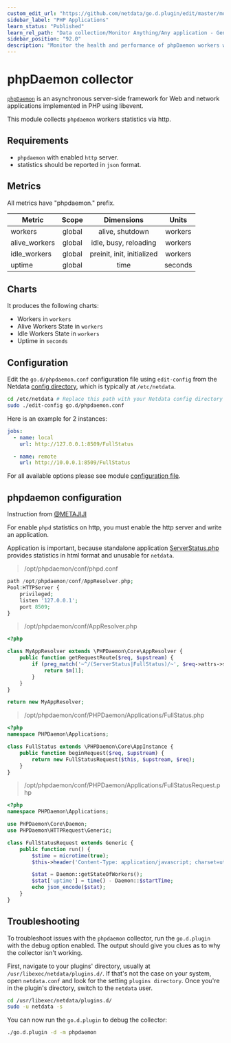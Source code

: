 ```yaml
---
custom_edit_url: "https://github.com/netdata/go.d.plugin/edit/master/modules/phpdaemon/README.md"
sidebar_label: "PHP Applications"
learn_status: "Published"
learn_rel_path: "Data collection/Monitor Anything/Any application - Generic Collectors"
sidebar_position: "92.0"
description: "Monitor the health and performance of phpDaemon workers with zero configuration, per-second metric granularity, and interactive visualizations."
---
```



# phpDaemon collector

[`phpDaemon`](https://github.com/kakserpom/phpdaemon) is an asynchronous server-side framework for Web and network
applications implemented in PHP using libevent.

This module collects `phpdaemon` workers statistics via http.

## Requirements

- `phpdaemon` with enabled `http` server.
- statistics should be reported in `json` format.

## Metrics

All metrics have "phpdaemon." prefix.

| Metric        | Scope  |         Dimensions         |  Units  |
|---------------|:------:|:--------------------------:|:-------:|
| workers       | global |      alive, shutdown       | workers |
| alive_workers | global |   idle, busy, reloading    | workers |
| idle_workers  | global | preinit, init, initialized | workers |
| uptime        | global |            time            | seconds |

## Charts

It produces the following charts:

- Workers in `workers`
- Alive Workers State in `workers`
- Idle Workers State in `workers`
- Uptime in `seconds`

## Configuration

Edit the `go.d/phpdaemon.conf` configuration file using `edit-config` from the
Netdata [config directory](https://learn.netdata.cloud/docs/configure/nodes), which is typically at `/etc/netdata`.

```bash
cd /etc/netdata # Replace this path with your Netdata config directory
sudo ./edit-config go.d/phpdaemon.conf
```

Here is an example for 2 instances:

```yaml
jobs:
  - name: local
    url: http://127.0.0.1:8509/FullStatus

  - name: remote
    url: http://10.0.0.1:8509/FullStatus
```

For all available options please see
module [configuration file](https://github.com/netdata/go.d.plugin/blob/master/config/go.d/phpdaemon.conf).

## phpdaemon configuration

Instruction from [@METAJIJI](https://github.com/METAJIJI)

For enable `phpd` statistics on http, you must enable the http server and write an application.

Application is important, because standalone
application [ServerStatus.php](https://github.com/kakserpom/phpdaemon/blob/master/PHPDaemon/Applications/ServerStatus.php)
provides statistics in html format and unusable for `netdata`.

> /opt/phpdaemon/conf/phpd.conf

```php
path /opt/phpdaemon/conf/AppResolver.php;
Pool:HTTPServer {
    privileged;
    listen '127.0.0.1';
    port 8509;
}
```

> /opt/phpdaemon/conf/AppResolver.php

```php
<?php

class MyAppResolver extends \PHPDaemon\Core\AppResolver {
    public function getRequestRoute($req, $upstream) {
        if (preg_match('~^/(ServerStatus|FullStatus)/~', $req->attrs->server['DOCUMENT_URI'], $m)) {
            return $m[1];
        }
    }
}

return new MyAppResolver;
```

> /opt/phpdaemon/conf/PHPDaemon/Applications/FullStatus.php

```php
<?php
namespace PHPDaemon\Applications;

class FullStatus extends \PHPDaemon\Core\AppInstance {
    public function beginRequest($req, $upstream) {
        return new FullStatusRequest($this, $upstream, $req);
    }
}
```

> /opt/phpdaemon/conf/PHPDaemon/Applications/FullStatusRequest.php

```php
<?php
namespace PHPDaemon\Applications;

use PHPDaemon\Core\Daemon;
use PHPDaemon\HTTPRequest\Generic;

class FullStatusRequest extends Generic {
    public function run() {
        $stime = microtime(true);
        $this->header('Content-Type: application/javascript; charset=utf-8');

        $stat = Daemon::getStateOfWorkers();
        $stat['uptime'] = time() - Daemon::$startTime;
        echo json_encode($stat);
    }
}
```

## Troubleshooting

To troubleshoot issues with the `phpdaemon` collector, run the `go.d.plugin` with the debug option enabled. The output
should give you clues as to why the collector isn't working.

First, navigate to your plugins' directory, usually at `/usr/libexec/netdata/plugins.d/`. If that's not the case on your
system, open `netdata.conf` and look for the setting `plugins directory`. Once you're in the plugin's directory, switch
to the `netdata` user.

```bash
cd /usr/libexec/netdata/plugins.d/
sudo -u netdata -s
```

You can now run the `go.d.plugin` to debug the collector:

```bash
./go.d.plugin -d -m phpdaemon
```
